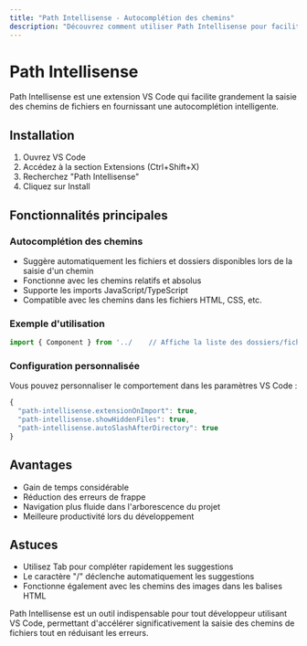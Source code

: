 ```yaml
---
title: "Path Intellisense - Autocomplétion des chemins"
description: "Découvrez comment utiliser Path Intellisense pour faciliter la saisie des chemins de fichiers dans VS Code"
---
```


# Path Intellisense

Path Intellisense est une extension VS Code qui facilite grandement la saisie des chemins de fichiers en fournissant une autocomplétion intelligente.

## Installation

1. Ouvrez VS Code
2. Accédez à la section Extensions (Ctrl+Shift+X)
3. Recherchez "Path Intellisense"
4. Cliquez sur Install

## Fonctionnalités principales

### Autocomplétion des chemins
- Suggère automatiquement les fichiers et dossiers disponibles lors de la saisie d'un chemin
- Fonctionne avec les chemins relatifs et absolus
- Supporte les imports JavaScript/TypeScript
- Compatible avec les chemins dans les fichiers HTML, CSS, etc.

### Exemple d'utilisation
``` ts
import { Component } from '../    // Affiche la liste des dossiers/fichiers disponibles
```

### Configuration personnalisée
Vous pouvez personnaliser le comportement dans les paramètres VS Code :

``` ts
{
  "path-intellisense.extensionOnImport": true,
  "path-intellisense.showHiddenFiles": true,
  "path-intellisense.autoSlashAfterDirectory": true
}
```

## Avantages
- Gain de temps considérable
- Réduction des erreurs de frappe
- Navigation plus fluide dans l'arborescence du projet
- Meilleure productivité lors du développement

## Astuces
- Utilisez Tab pour compléter rapidement les suggestions
- Le caractère "/" déclenche automatiquement les suggestions
- Fonctionne également avec les chemins des images dans les balises HTML

Path Intellisense est un outil indispensable pour tout développeur utilisant VS Code, permettant d'accélérer significativement la saisie des chemins de fichiers tout en réduisant les erreurs.
